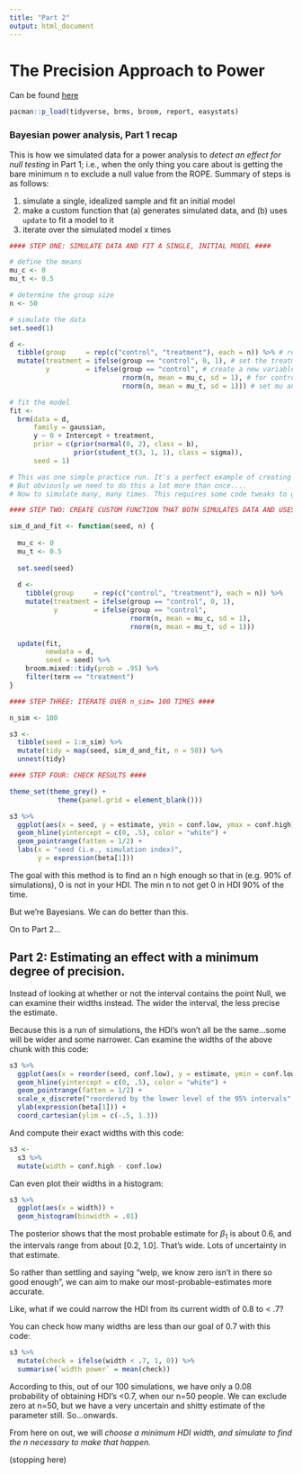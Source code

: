 ---
title: "Part 2"
output: html_document
---

# The Precision Approach to Power

Can be found [here](https://solomonkurz.netlify.app/post/bayesian-power-analysis-part-ii/)

```{r packages, setup, include=FALSE}

pacman::p_load(tidyverse, brms, broom, report, easystats)
```

### Bayesian power analysis, Part 1 recap

This is how we simulated data for a power analysis to *detect an effect for null testing* in Part 1; i.e., when the only thing you care about is getting the bare minimum n to exclude a null value from the ROPE. Summary of steps is as follows:

1.  simulate a single, idealized sample and fit an initial model
2.  make a custom function that (a) generates simulated data, and (b) uses `update` to fit a model to it
3.  iterate over the simulated model x times

```{r}
#### STEP ONE: SIMULATE DATA AND FIT A SINGLE, INITIAL MODEL ####

# define the means
mu_c <- 0
mu_t <- 0.5

# determine the group size
n <- 50

# simulate the data
set.seed(1)

d <-
  tibble(group     = rep(c("control", "treatment"), each = n)) %>% # repeat each word 50 times
  mutate(treatment = ifelse(group == "control", 0, 1), # set the treatment condition variable coding (0= control, 1=treatment)
         y         = ifelse(group == "control", # create a new variable for the observed data....
                            rnorm(n, mean = mu_c, sd = 1), # for control group, set mu and sd
                            rnorm(n, mean = mu_t, sd = 1))) # set mu and sd for treatment group

# fit the model
fit <-
  brm(data = d,
      family = gaussian,
      y ~ 0 + Intercept + treatment,
      prior = c(prior(normal(0, 2), class = b),
                prior(student_t(3, 1, 1), class = sigma)),
      seed = 1)

# This was one simple practice run. It's a perfect example of creating a SINGLE data set of 50 observations
# But obviously we need to do this a lot more than once....
# Now to simulate many, many times. This requires some code tweaks to generate data iteratively...

#### STEP TWO: CREATE CUSTOM FUNCTION THAT BOTH SIMULATES DATA AND USES UPDATE() TO UPDATE THE INITIAL MODEL FIT ####

sim_d_and_fit <- function(seed, n) {
  
  mu_c <- 0
  mu_t <- 0.5
  
  set.seed(seed)
  
  d <-
    tibble(group     = rep(c("control", "treatment"), each = n)) %>% 
    mutate(treatment = ifelse(group == "control", 0, 1),
           y         = ifelse(group == "control", 
                              rnorm(n, mean = mu_c, sd = 1),
                              rnorm(n, mean = mu_t, sd = 1)))
  
  update(fit,
         newdata = d, 
         seed = seed) %>% 
    broom.mixed::tidy(prob = .95) %>% 
    filter(term == "treatment")
}

#### STEP THREE: ITERATE OVER n_sim= 100 TIMES ####

n_sim <- 100

s3 <-
  tibble(seed = 1:n_sim) %>% 
  mutate(tidy = map(seed, sim_d_and_fit, n = 50)) %>% 
  unnest(tidy)

#### STEP FOUR: CHECK RESULTS ####

theme_set(theme_grey() +
            theme(panel.grid = element_blank()))

s3 %>% 
  ggplot(aes(x = seed, y = estimate, ymin = conf.low, ymax = conf.high)) +
  geom_hline(yintercept = c(0, .5), color = "white") +
  geom_pointrange(fatten = 1/2) +
  labs(x = "seed (i.e., simulation index)",
       y = expression(beta[1]))
```

The goal with this method is to find an n high enough so that in (e.g. 90% of simulations), 0 is not in your HDI. The min n to not get 0 in HDI 90% of the time.

But we're Bayesians. We can do better than this.

On to Part 2...

## Part 2: Estimating an effect with a minimum degree of precision.

Instead of looking at whether or not the interval contains the point Null, we can examine their widths instead. The wider the interval, the less precise the estimate.

Because this is a run of simulations, the HDI's won't all be the same...some will be wider and some narrower. Can examine the widths of the above chunk with this code:

```{r}
s3 %>%
  ggplot(aes(x = reorder(seed, conf.low), y = estimate, ymin = conf.low, ymax = conf.high)) +
  geom_hline(yintercept = c(0, .5), color = "white") +
  geom_pointrange(fatten = 1/2) +
  scale_x_discrete("reordered by the lower level of the 95% intervals", breaks = NULL) +
  ylab(expression(beta[1])) +
  coord_cartesian(ylim = c(-.5, 1.3))
```

And compute their exact widths with this code:

```{r}
s3 <-
  s3 %>% 
  mutate(width = conf.high - conf.low)
```

Can even plot their widths in a histogram:

```{r}
s3 %>% 
  ggplot(aes(x = width)) +
  geom_histogram(binwidth = .01)
```

The posterior shows that the most probable estimate for $\beta_1$ is about 0.6, and the intervals range from about [0.2, 1.0]. That's wide. Lots of uncertainty in that estimate.

So rather than settling and saying "welp, we know zero isn't in there so good enough", we can aim to make our most-probable-estimates more accurate.

Like, what if we could narrow the HDI from its current width of 0.8 to \< .7?

You can check how many widths are less than our goal of 0.7 with this code:

```{r}
s3 %>% 
  mutate(check = ifelse(width < .7, 1, 0)) %>% 
  summarise(`width power` = mean(check))
```

According to this, out of our 100 simulations, we have only a 0.08 probability of obtaining HDI's \<0.7, when our n=50 people. We can exclude zero at n=50, but we have a very uncertain and shitty estimate of the parameter still. So...onwards.

From here on out, we will *choose a minimum HDI width, and simulate to find the n necessary to make that happen.*

(stopping here)
